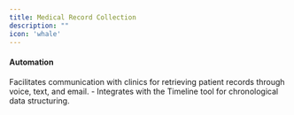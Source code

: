 ```yaml
---
title: Medical Record Collection
description: ""
icon: 'whale'
---
```


#### Automation
Facilitates communication with clinics for retrieving patient records through voice, text, and email.
    - Integrates with the Timeline tool for chronological data structuring.
